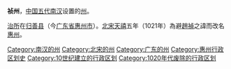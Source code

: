 '''祯州'''，[[中国|中国]][[五代|五代]][[南汉|南汉]]设置的[[州|州]]。

[[治所|治所]]在[[归善县|归善县]]（今[[广东省|广东省]][[惠州市|惠州市]]）。[[北宋|北宋]][[天禧_(北宋)|天禧]]五年（1021年）為避[[赵祯|趙禎]]之諱而改名[[惠州_(北宋)|惠州]]。 

{{广东行政区划小作品}}
{{DEFAULTSORT:Z}}
[[Category:南汉的州|Category:南汉的州]]
[[Category:北宋的州|Category:北宋的州]]
[[Category:广东的州|Category:广东的州]]
[[Category:惠州行政区划史|Category:惠州行政区划史]]
[[Category:10世纪建立的行政区划|Category:10世纪建立的行政区划]]
[[Category:1020年代废除的行政区划|Category:1020年代废除的行政区划]]